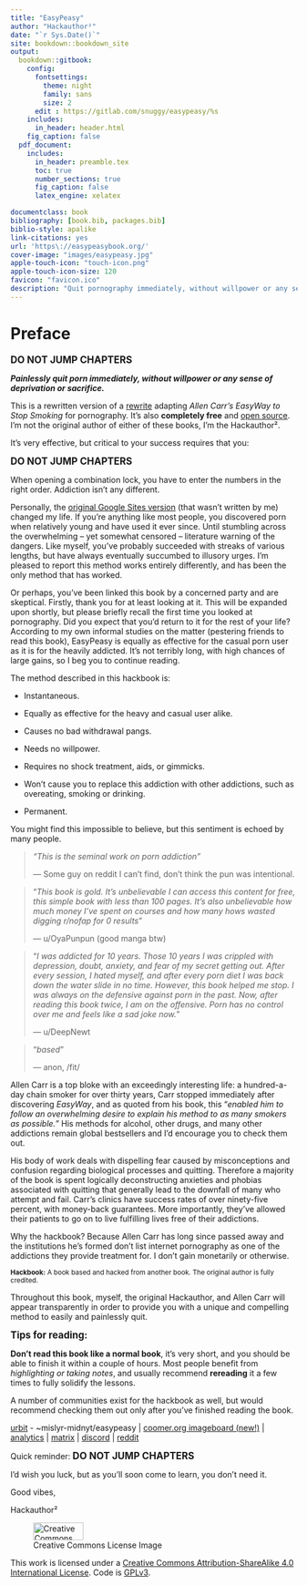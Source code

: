 ```yaml
--- 
title: "EasyPeasy"
author: "Hackauthor²"
date: "`r Sys.Date()`"
site: bookdown::bookdown_site
output:
  bookdown::gitbook:
    config:
      fontsettings:
        theme: night
        family: sans
        size: 2
      edit : https://gitlab.com/snuggy/easypeasy/%s
    includes:
      in_header: header.html
    fig_caption: false
  pdf_document:
    includes:
      in_header: preamble.tex
      toc: true
      number_sections: true
      fig_caption: false
      latex_engine: xelatex

documentclass: book
bibliography: [book.bib, packages.bib]
biblio-style: apalike
link-citations: yes
url: 'https\://easypeasybook.org/'
cover-image: "images/easypeasy.jpg"
apple-touch-icon: "touch-icon.png"
apple-touch-icon-size: 120
favicon: "favicon.ico"
description: "Quit pornography immediately, without willpower or any sense of deprivation or sacrifice."
---
```


# Preface {-}

<!--[RU 🇷🇺](ru/index.html) -->

<span style="font-size:larger;">**DO NOT JUMP CHAPTERS**</span>

***Painlessly quit porn immediately, without willpower or any sense of deprivation or sacrifice.***

This is a rewritten version of a [rewrite](https://sites.google.com/site/hackbookeasypeasy) adapting *Allen Carr's EasyWay to Stop Smoking* for pornography. It's also **completely free** and [open source](https://gitlab.com/snuggy/easypeasy). I'm not the original author of either of these books, I'm the Hackauthor².

It's very effective, but critical to your success requires that you:

<span style="font-size:larger;">**DO NOT JUMP CHAPTERS**</span>

When opening a combination lock, you have to enter the numbers in the right order. Addiction isn't any different.

Personally, the [original Google Sites version](https://sites.google.com/site/hackbookeasypeasy) (that wasn't written by me) changed my life. If you're anything like most people, you discovered porn when relatively young and have used it ever since. Until stumbling across the overwhelming -- yet somewhat censored -- literature warning of the dangers. Like myself, you've probably succeeded with streaks of various lengths, but have always eventually succumbed to illusory urges. I'm pleased to report this method works entirely differently, and has been the only method that has worked.

Or perhaps, you've been linked this book by a concerned party and are skeptical. Firstly, thank you for at least looking at it. This will be expanded upon shortly, but please briefly recall the first time you looked at pornography. Did you expect that you'd return to it for the rest of your life? According to my own informal studies on the matter (pestering friends to read this book), EasyPeasy is equally as effective for the casual porn user as it is for the heavily addicted. It's not terribly long, with high chances of large gains, so I beg you to continue reading.

The method described in this hackbook is:

-   Instantaneous.

-   Equally as effective for the heavy and casual user alike.

-   Causes no bad withdrawal pangs.

-   Needs no willpower.

-   Requires no shock treatment, aids, or gimmicks.

-   Won't cause you to replace this addiction with other addictions, such as overeating, smoking or drinking.

-   Permanent.

You might find this impossible to believe, but this sentiment is echoed by many people.

> *"This is the seminal work on porn addiction"*
>
> --- Some guy on reddit I can't find, don't think the pun was intentional.

> "*This book is gold. It's unbelievable I can access this content for free, this simple book with less than 100 pages. It's also unbelievable how much money I've spent on courses and how many hows wasted digging r/nofap for 0 results*"
>
> --- u/OyaPunpun (good manga btw)

> "*I was addicted for 10 years. Those 10 years I was crippled with depression, doubt, anxiety, and fear of my secret getting out. After every session, I hated myself, and after every porn diet I was back down the water slide in no time. However, this book helped me stop. I was always on the defensive against porn in the past. Now, after reading this book twice, I am on the offensive. Porn has no control over me and feels like a sad joke now.*"
>
> --- u/DeepNewt

> "*based*"
>
> --- anon, /fit/

Allen Carr is a top bloke with an exceedingly interesting life: a hundred-a-day chain smoker for over thirty years, Carr stopped immediately after discovering *EasyWay*, and as quoted from his book, this "*enabled him to follow an overwhelming desire to explain his method to as many smokers as possible.*" His methods for alcohol, other drugs, and many other addictions remain global bestsellers and I'd encourage you to check them out.

His body of work deals with dispelling fear caused by misconceptions and confusion regarding biological processes and quitting. Therefore a majority of the book is spent logically deconstructing anxieties and phobias associated with quitting that generally lead to the downfall of many who attempt and fail. Carr's clinics have success rates of over ninety-five percent, with money-back guarantees. More importantly, they've allowed their patients to go on to live fulfilling lives free of their addictions.

Why the hackbook? Because Allen Carr has long since passed away and the institutions he's formed don't list internet pornography as one of the addictions they provide treatment for. I don't gain monetarily or otherwise.

<span style="font-size:smaller;">**Hackbook:** A book based and hacked from another book. The original author is fully credited. </span> 

Throughout this book, myself, the original Hackauthor, and Allen Carr will appear transparently in order to provide you with a unique and compelling method to easily and painlessly quit.

<span style="font-size:larger;">**Tips for reading:**</span>

**Don't read this book like a normal book**, it's very short, and you should be able to finish it within a couple of hours. Most people benefit from *highlighting or taking notes*, and usually recommend **rereading** it a few times to fully solidify the lessons.

A number of communities exist for the hackbook as well, but would recommend checking them out only after you've finished reading the book.

[urbit](https://urbit.org) - ~mislyr-midnyt/easypeasy | [coomer.org imageboard (new!)](https://coomer.org) | [analytics](https://plausible.io/easypeasymethod.org) | [matrix](https://matrix.to/#/!xmJZznbJXuwzEGSEti:matrix.org?via=matrix.org) | [discord](https://discord.com/invite/bCXEnf9) | [reddit](https://reddit.com/r/pmohackbook)

Quick reminder: <span style="font-size:larger;">**DO NOT JUMP CHAPTERS**</span>

I'd wish you luck, but as you'll soon come to learn, you don't need it.

Good vibes,

Hackauthor²

![Creative Commons License Image](images/cc.png){width=88 height=31}

This work is licensed under a [Creative Commons Attribution-ShareAlike 4.0 International License](https://creativecommons.org/licenses/by-sa/4.0/). Code is [GPLv3](https://gitlab.com/snuggy/easypeasy/-/blob/master/LICENSE).
